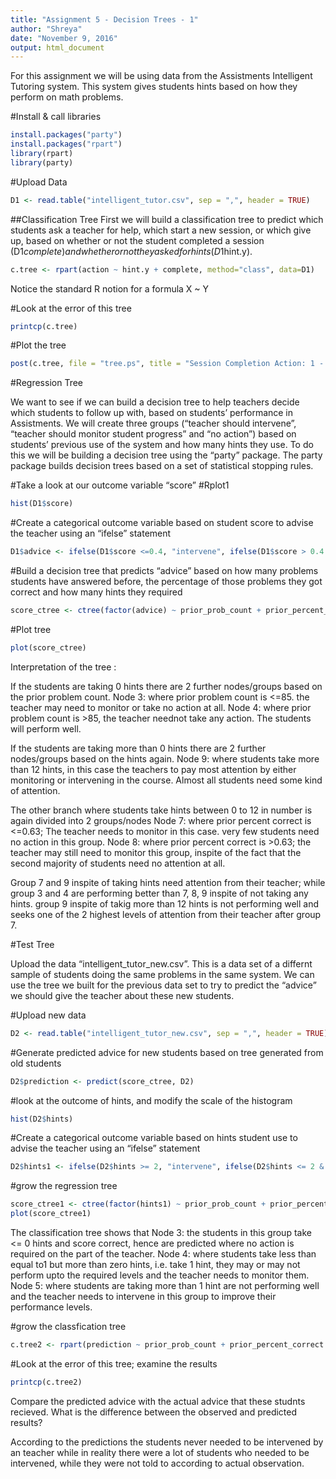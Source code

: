 ```yaml
---
title: "Assignment 5 - Decision Trees - 1"
author: "Shreya"
date: "November 9, 2016"
output: html_document
---
```

For this assignment we will be using data from the Assistments Intelligent Tutoring system. This system gives students hints based on how they perform on math problems. 



#Install & call libraries
```r
install.packages("party")
install.packages("rpart")
library(rpart)
library(party)
```



#Upload Data
```r
D1 <- read.table("intelligent_tutor.csv", sep = ",", header = TRUE)
```


##Classification Tree
First we will build a classification tree to predict which students ask a teacher for help, which start a new session, or which give up, based on whether or not the student completed a session (D1$complete) and whether or not they asked for hints (D1$hint.y).

```r
c.tree <- rpart(action ~ hint.y + complete, method="class", data=D1)
```

Notice the standard R notion for a formula X ~ Y

#Look at the error of this tree

```r
printcp(c.tree)
```

#Plot the tree

```r
post(c.tree, file = "tree.ps", title = "Session Completion Action: 1 - Ask teacher, 2 - Start new session, 3 - Give up")
```

#Regression Tree

We want to see if we can build a decision tree to help teachers decide which students to follow up with, based on students' performance in Assistments. We will create three groups ("teacher should intervene", "teacher should monitor student progress" and "no action") based on students' previous use of the system and how many hints they use. To do this we will be building a decision tree using the "party" package. The party package builds decision trees based on a set of statistical stopping rules.

#Take a look at our outcome variable "score"
#Rplot1

```r
hist(D1$score)
```

#Create a categorical outcome variable based on student score to advise the teacher using an "ifelse" statement
```r
D1$advice <- ifelse(D1$score <=0.4, "intervene", ifelse(D1$score > 0.4 & D1$score <=0.8, "monitor", "no action"))
```

#Build a decision tree that predicts "advice" based on how many problems students have answered before, the percentage of those problems they got correct and how many hints they required

```r
score_ctree <- ctree(factor(advice) ~ prior_prob_count + prior_percent_correct + hints, D1)
```

#Plot tree

```r
plot(score_ctree)
```

Interpretation of the tree :

If the students are taking 0 hints there are 2 further nodes/groups based on the prior problem count.
Node 3: where prior problem count is <=85. the teacher may need to monitor or take no action at all.
Node 4: where prior problem count is >85, the teacher neednot take any action. The students will perform well.

If the students are taking more than 0 hints there are 2 further nodes/groups based on the hints again. 
Node 9: where students take more than 12 hints, in this case the teachers to pay most attention by either monitoring or intervening in the course. Almost all students need some kind of attention.

The other branch where students take hints between 0 to 12 in number is again divided into 2 groups/nodes
Node 7: where prior percent correct is <=0.63; The teacher needs to monitor in this case. very few students need no action in this group.
Node 8: where prior percent correct is >0.63; the teacher may still need to monitor this group, inspite of the fact that the second majority of students need no attention at all.


Group 7 and 9  inspite of taking hints need attention from their teacher; while group 3 and 4 are performing better than 7, 8, 9 inspite of not taking any hints.
group 9 inspite of takig more than 12 hints is not performing well and seeks one of the 2 highest levels of attention from their teacher after group 7.










#Test Tree

Upload the data "intelligent_tutor_new.csv". This is a data set of a differnt sample of students doing the same problems in the same system. We can use the tree we built for the previous data set to try to predict the "advice" we should give the teacher about these new students. 

#Upload new data

```r
D2 <- read.table("intelligent_tutor_new.csv", sep = ",", header = TRUE)
``` 

#Generate predicted advice for new students based on tree generated from old students

```r
D2$prediction <- predict(score_ctree, D2)
```

#look at the outcome of hints, and modify the scale of the histogram

```r
hist(D2$hints)
```

#Create a categorical outcome variable based on hints student use to advise the teacher using an "ifelse" statement

```r
D2$hints1 <- ifelse(D2$hints >= 2, "intervene", ifelse(D2$hints <= 2 & D2$hints <= 0, "no action", "monitor"))
```

#grow the regression tree

```r
score_ctree1 <- ctree(factor(hints1) ~ prior_prob_count + prior_percent_correct + hints, D2)
plot(score_ctree1)
```

The classification tree shows that 
Node 3: the students in this group take <= 0 hints and score correct, hence are predicted where no action is required on the part of the teacher.
Node 4: where students take less than equal to1 but more than zero hints, i.e. take 1 hint, they may or may not perform upto the required levels and the teacher needs to monitor them.
Node 5: where students are taking more than 1 hint are not performing well and the teacher needs to intervene in this group to improve their performance levels.

#grow the classfication tree

```r
c.tree2 <- rpart(prediction ~ prior_prob_count + prior_percent_correct + hints, method="class", data=D2)
```

#Look at the error of this tree; examine the results

```r
printcp(c.tree2)
```

Compare the predicted advice with the actual advice that these studnts recieved. What is the difference between the observed and predicted results?

According to the predictions the students never needed to be intervened by an teacher while in reality there were a lot of students who needed to be intervened, while they were not told to according to actual observation.